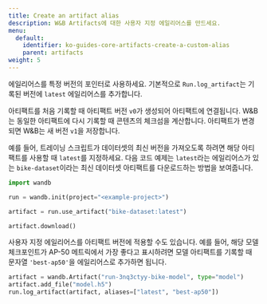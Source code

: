 ---
title: Create an artifact alias
description: W&B Artifacts에 대한 사용자 지정 에일리어스를 만드세요.
menu:
  default:
    identifier: ko-guides-core-artifacts-create-a-custom-alias
    parent: artifacts
weight: 5
---

에일리어스를 특정 버전의 포인터로 사용하세요. 기본적으로 `Run.log_artifact`는 기록된 버전에 `latest` 에일리어스를 추가합니다.

아티팩트를 처음 기록할 때 아티팩트 버전 `v0`가 생성되어 아티팩트에 연결됩니다. W&B는 동일한 아티팩트에 다시 기록할 때 콘텐츠의 체크섬을 계산합니다. 아티팩트가 변경되면 W&B는 새 버전 `v1`을 저장합니다.

예를 들어, 트레이닝 스크립트가 데이터셋의 최신 버전을 가져오도록 하려면 해당 아티팩트를 사용할 때 `latest`를 지정하세요. 다음 코드 예제는 `latest`라는 에일리어스가 있는 `bike-dataset`이라는 최신 데이터셋 아티팩트를 다운로드하는 방법을 보여줍니다.

```python
import wandb

run = wandb.init(project="<example-project>")

artifact = run.use_artifact("bike-dataset:latest")

artifact.download()
```

사용자 지정 에일리어스를 아티팩트 버전에 적용할 수도 있습니다. 예를 들어, 해당 모델 체크포인트가 AP-50 메트릭에서 가장 좋다고 표시하려면 모델 아티팩트를 기록할 때 문자열 `'best-ap50'`을 에일리어스로 추가하면 됩니다.

```python
artifact = wandb.Artifact("run-3nq3ctyy-bike-model", type="model")
artifact.add_file("model.h5")
run.log_artifact(artifact, aliases=["latest", "best-ap50"])
```